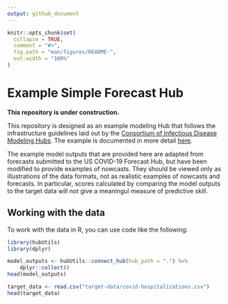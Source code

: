 ```yaml
---
output: github_document
---
```


<!-- README.md is generated from README.Rmd. Please edit that file -->

```r
knitr::opts_chunk$set(
  collapse = TRUE,
  comment = "#>",
  fig.path = "man/figures/README-",
  out.width = "100%"
)
```

# Example Simple Forecast Hub

**This repository is under construction.**

This repository is designed as an example modeling Hub that follows the infrastructure guidelines laid out by the [Consortium of Infectious Disease Modeling Hubs](https://github.com/hubverse-org/). The example is documented in more detail [here](https://hubdocs.readthedocs.io/en/latest/format/intro-data-formats.html#running-examples).

The example model outputs that are provided here are adapted from forecasts submitted to the US COVID-19 Forecast Hub, but have been modified to provide examples of nowcasts. They should be viewed only as illustrations of the data formats, not as realistic examples of nowcasts and forecasts. In particular, scores calculated by comparing the model outputs to the target data will not give a meaningul measure of predictive skill.

## Working with the data

To work with the data in R, you can use code like the following:

```r
library(hubUtils)
library(dplyr)

model_outputs <- hubUtils::connect_hub(hub_path = ".") %>%
    dplyr::collect()
head(model_outputs)

target_data <- read.csv("target-data/covid-hospitalizations.csv")
head(target_data)
```
